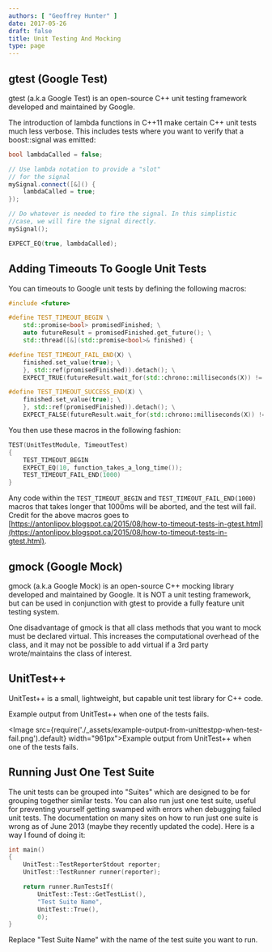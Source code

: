 ```yaml
---
authors: [ "Geoffrey Hunter" ]
date: 2017-05-26
draft: false
title: Unit Testing And Mocking
type: page
---
```


## gtest (Google Test)

gtest (a.k.a Google Test) is an open-source C++ unit testing framework developed and maintained by Google.

The introduction of lambda functions in C++11 make certain C++ unit tests much less verbose. This includes tests where you want to verify that a boost::signal was emitted:

```c++    
bool lambdaCalled = false;

// Use lambda notation to provide a "slot"
// for the signal
mySignal.connect([&]() {
    lambdaCalled = true;
});

// Do whatever is needed to fire the signal. In this simplistic
//case, we will fire the signal directly.
mySignal();

EXPECT_EQ(true, lambdaCalled);
```

## Adding Timeouts To Google Unit Tests

You can timeouts to Google unit tests by defining the following macros:

```c++    
#include <future>

#define TEST_TIMEOUT_BEGIN \
    std::promise<bool> promisedFinished; \
    auto futureResult = promisedFinished.get_future(); \
    std::thread([&](std::promise<bool>& finished) {

#define TEST_TIMEOUT_FAIL_END(X) \
    finished.set_value(true); \
    }, std::ref(promisedFinished)).detach(); \
    EXPECT_TRUE(futureResult.wait_for(std::chrono::milliseconds(X)) != std::future_status::timeout);

#define TEST_TIMEOUT_SUCCESS_END(X) \
    finished.set_value(true); \
    }, std::ref(promisedFinished)).detach(); \
    EXPECT_FALSE(futureResult.wait_for(std::chrono::milliseconds(X)) != std::future_status::timeout);
```

You then use these macros in the following fashion:

```c++    
TEST(UnitTestModule, TimeoutTest)
{
    TEST_TIMEOUT_BEGIN
    EXPECT_EQ(10, function_takes_a_long_time());
    TEST_TIMEOUT_FAIL_END(1000)
}
```

Any code within the `TEST_TIMEOUT_BEGIN` and `TEST_TIMEOUT_FAIL_END(1000)` macros that takes longer that 1000ms will be aborted, and the test will fail. Credit for the above macros goes to [https://antonlipov.blogspot.ca/2015/08/how-to-timeout-tests-in-gtest.html](https://antonlipov.blogspot.ca/2015/08/how-to-timeout-tests-in-gtest.html).

## gmock (Google Mock)

gmock (a.k.a Google Mock) is an open-source C++ mocking library developed and maintained by Google. It is NOT a unit testing framework, but can be used  in conjunction with gtest to provide a fully feature unit testing system.

One disadvantage of gmock is that all class methods that you want to mock must be declared virtual. This increases the computational overhead of the class, and it may not be possible to add virtual if a 3rd party wrote/maintains the class of interest.

## UnitTest++

UnitTest++ is a small, lightweight, but capable unit test library for C++ code.

Example output from UnitTest++ when one of the tests fails.

<Image src={require('./_assets/example-output-from-unittestpp-when-test-fail.png').default} width="961px">Example output from UnitTest++ when one of the tests fails.</Image>

## Running Just One Test Suite

The unit tests can be grouped into "Suites" which are designed to be for grouping together similar tests. You can also run just one test suite, useful for preventing yourself getting swamped with errors when debugging failed unit tests. The documentation on many sites on how to run just one suite is wrong as of June 2013 (maybe they recently updated the code). Here is a way I found of doing it:

```c++
int main()
{
    UnitTest::TestReporterStdout reporter;
    UnitTest::TestRunner runner(reporter);

    return runner.RunTestsIf(
        UnitTest::Test::GetTestList(),
        "Test Suite Name",
        UnitTest::True(),
        0);
}
```

Replace "Test Suite Name" with the name of the test suite you want to run.
